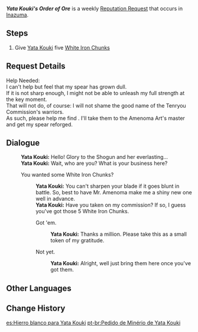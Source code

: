 {{Quest Infobox
|id            = 72719
|image         = Yata Kouki Icon.png
|type          = World
|group         = Request
|summary       = Provide Yata Kouki some White Iron Chunks so he can keep his spear sharp.
|startLocation = [[Inazuma City]], [[Inazuma]]
|region        = Inazuma
|area          = Narukami Island
|subarea       = Inazuma City
|characters    = Traveler; Yata Kouki
|rep           = Inazuma
|mora          = 20,000
}}
'''''Yata Kouki's Order of Ore''''' is a weekly [[Reputation Request]] that occurs in [[Inazuma]].

==Steps==
#Give [[Yata Kouki]] five [[White Iron Chunk]]s

==Request Details==
Help Needed:<br />
I can't help but feel that my spear has grown dull.<br />
If it is not sharp enough, I might not be able to unleash my full strength at the key moment.<br />
That will not do, of course: I will not shame the good name of the Tenryou Commission's warriors.<br />
As such, please help me find {{Color|buzzword|5 White Iron Chunks}}. I'll take them to the Amenoma Art's master and get my spear reforged.

==Dialogue==
{{Quest Description|Narukami Island's Yata Kouki request 5 White Iron Chunks.}}
{{Dialogue start}}
:'''Yata Kouki:''' Hello! Glory to the Shogun and her everlasting...
:'''Yata Kouki:''' Wait, who are you? What is your business here?
:{{DIcon|Quest}} You wanted some White Iron Chunks?
::'''Yata Kouki:''' You can't sharpen your blade if it goes blunt in battle. So, best to have Mr. Amenoma make me a shiny new one well in advance.
::'''Yata Kouki:''' Have you taken on my commission? If so, I guess you've got those 5 White Iron Chunks.
::{{DIcon|Quest}} Got 'em.
:::'''Yata Kouki:''' Thanks a million. Please take this as a small token of my gratitude.
::{{DIcon}} Not yet.
:::'''Yata Kouki:''' Alright, well just bring them here once you've got them.
{{Dialogue end}}

==Other Languages==
{{Other Languages
|en      = Yata Kouki's Order of Ore
|zhs     = 矢田幸喜的白铁块需求
|zhs_rm  = Shǐtián Xìngxǐ de Báitiě-kuài Xūqiú
|zht     = 矢田幸喜的白鐵塊需求
|zht_rm  = Shǐtián Xìngxǐ de Báitiě-kuài Xūqiú
|zh_tl   = Yata Kouki's Requirement of White Iron Pieces
|ja      = 矢田幸喜の白鉄の塊のリクエスト
|ja_rm   = Yata Kouki no Hakutetsu no Katamari no Rikuesuto
|ja_tl   = Yata Kouki's Request for White Iron Lumps
|ko      = 야타 코키의 백철 의뢰
|ko_rm   = Yata Koki-ui Baekcheol Uiroe
|ko_tl   = Yata Kouki's White Iron Request
|es      = Hierro blanco para Yata Kouki
|es_tl   = White Iron for Yata Kouki
|fr      = Du fer blanc pour Yata Kouki
|fr_tl   = White Iron for Yata Kouki
|ru      = Заказ руды от Ята Коки
|ru_tl   = Ore Order From Yata Kouki
|th      = การเสาะหา White Iron Chunk ของ Yata Kouki
|th_rm   = 
|th_tl   = 
|vi      = Mảnh Sắt Trắng Cho Yata Kouki
|vi_tl   = White Iron Chunk for Yata Kouki
|de      = Yata Koukis Bitte um weißes Eisen
|de_tl   = Yata Kouki's Request of White Iron
|id      = Permintaan Ore Yata Kouki
|id_tl   = Yata Kouki's Ore Request
|pt      = Pedido de Minério de Yata Kouki
|pt_tl   = Yata Kouki's Order of Ore
|tr      = Yata Kouki'nin Cevher Siparişi
|tr_tl   = 
|it      = Del ferro bianco per Yata Kouki
|it_tl   = 
}}

==Change History==
{{Change History|2.0}}

[[es:Hierro blanco para Yata Kouki]]
[[pt-br:Pedido de Minério de Yata Kouki]]